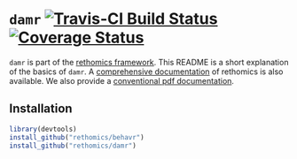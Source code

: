 # `damr` [![Travis-CI Build Status](https://travis-ci.org/rethomics/damr.svg?branch=master)](https://travis-ci.org/rethomics/damr)[![Coverage Status](https://img.shields.io/codecov/c/github/rethomics/damr/master.svg)](https://codecov.io/github/damr/behavr?branch=master)

<!-- [![AppVeyor Build Status](https://ci.appveyor.com/api/projects/status/github/tidyverse/hms?branch=master&svg=true)](https://ci.appveyor.com/project/tidyverse/hms)  -->

<!-- [![Coverage Status](https://img.shields.io/codecov/c/github/tidyverse/hms/master.svg)](https://codecov.io/github/tidyverse/hms?branch=master) [![CRAN_Status_Badge](http://www.r-pkg.org/badges/version/hms)](https://cran.r-project.org/package=hms) -->

`damr` is part of the [rethomics framework](https://rethomics.github.io/).
This README is a short explanation of the basics of `damr`.
A [comprehensive documentation](https://rethomics.github.io/damr.html) of rethomics is also available.
We also provide a [conventional pdf documentation](damr.pdf).


## Installation

```r
library(devtools)
install_github("rethomics/behavr")
install_github("rethomics/damr")
```
